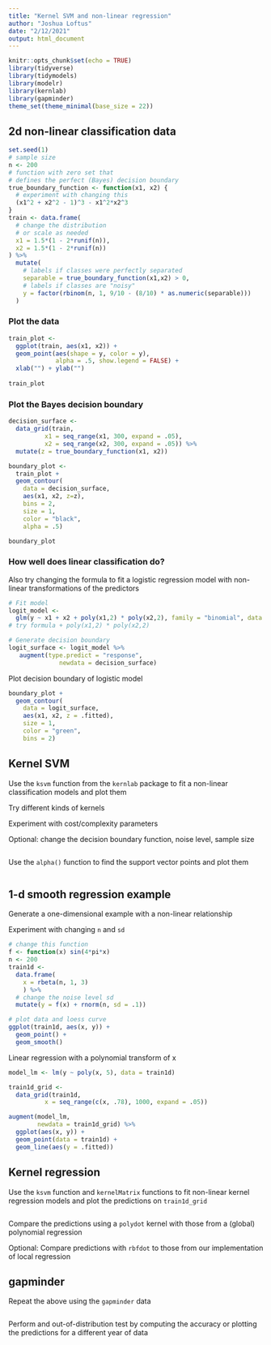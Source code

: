```yaml
---
title: "Kernel SVM and non-linear regression"
author: "Joshua Loftus"
date: "2/12/2021"
output: html_document
---
```


```r
knitr::opts_chunk$set(echo = TRUE)
library(tidyverse)  
library(tidymodels) 
library(modelr)     
library(kernlab)    
library(gapminder)  
theme_set(theme_minimal(base_size = 22))
```

## 2d non-linear classification data

```r
set.seed(1)
# sample size
n <- 200
# function with zero set that
# defines the perfect (Bayes) decision boundary
true_boundary_function <- function(x1, x2) {
  # experiment with changing this
  (x1^2 + x2^2 - 1)^3 - x1^2*x2^3
}
train <- data.frame(
  # change the distribution
  # or scale as needed
  x1 = 1.5*(1 - 2*runif(n)),
  x2 = 1.5*(1 - 2*runif(n))
) %>% 
  mutate(
    # labels if classes were perfectly separated
    separable = true_boundary_function(x1,x2) > 0,
    # labels if classes are "noisy"
    y = factor(rbinom(n, 1, 9/10 - (8/10) * as.numeric(separable)))
  )
```

### Plot the data

```r
train_plot <-
  ggplot(train, aes(x1, x2)) +
  geom_point(aes(shape = y, color = y),
             alpha = .5, show.legend = FALSE) +
  xlab("") + ylab("")
  
train_plot
```

### Plot the Bayes decision boundary

```r
decision_surface <- 
  data_grid(train,
          x1 = seq_range(x1, 300, expand = .05),
          x2 = seq_range(x2, 300, expand = .05)) %>%
  mutate(z = true_boundary_function(x1, x2))

boundary_plot <-
  train_plot +
  geom_contour(
    data = decision_surface,
    aes(x1, x2, z=z),
    bins = 2,
    size = 1,
    color = "black",
    alpha = .5)

boundary_plot
```

### How well does linear classification do?

Also try changing the formula to fit a logistic regression model with non-linear transformations of the predictors

```r
# Fit model
logit_model <-  
  glm(y ~ x1 + x2 + poly(x1,2) * poly(x2,2), family = "binomial", data = train)
# try formula + poly(x1,2) * poly(x2,2)

# Generate decision boundary
logit_surface <- logit_model %>%
   augment(type.predict = "response",
              newdata = decision_surface)
```

Plot decision boundary of logistic model

```r
boundary_plot +
  geom_contour(
    data = logit_surface,
    aes(x1, x2, z = .fitted),
    size = 1,
    color = "green",
    bins = 2)
```

## Kernel SVM

Use the `ksvm` function from the `kernlab` package to fit a non-linear classification models and plot them

Try different kinds of kernels

Experiment with cost/complexity parameters

Optional: change the decision boundary function, noise level, sample size

```r

```


Use the `alpha()` function to find the support vector points and plot them

```r

```


## 1-d smooth regression example

Generate a one-dimensional example with a non-linear relationship

Experiment with changing `n` and `sd`

```r
# change this function
f <- function(x) sin(4*pi*x)
n <- 200
train1d <- 
  data.frame(
    x = rbeta(n, 1, 3)
    ) %>%
  # change the noise level sd
  mutate(y = f(x) + rnorm(n, sd = .1))

# plot data and loess curve
ggplot(train1d, aes(x, y)) + 
  geom_point() +
  geom_smooth()
```

Linear regression with a polynomial transform of x

```r
model_lm <- lm(y ~ poly(x, 5), data = train1d)

train1d_grid <- 
  data_grid(train1d,
          x = seq_range(c(x, .78), 1000, expand = .05))

augment(model_lm,
        newdata = train1d_grid) %>%
  ggplot(aes(x, y)) +
  geom_point(data = train1d) +
  geom_line(aes(y = .fitted))
```

## Kernel regression

Use the `ksvm` function and `kernelMatrix` functions to fit non-linear kernel regression models and plot the predictions on `train1d_grid`


```r

```


Compare the predictions using a `polydot` kernel with those from a (global) polynomial regression

Optional: Compare predictions with `rbfdot` to those from our implementation of local regression

## gapminder

Repeat the above using the `gapminder` data

```r

```

Perform and out-of-distribution test by computing the accuracy or plotting the predictions for a different year of data

```r

```

